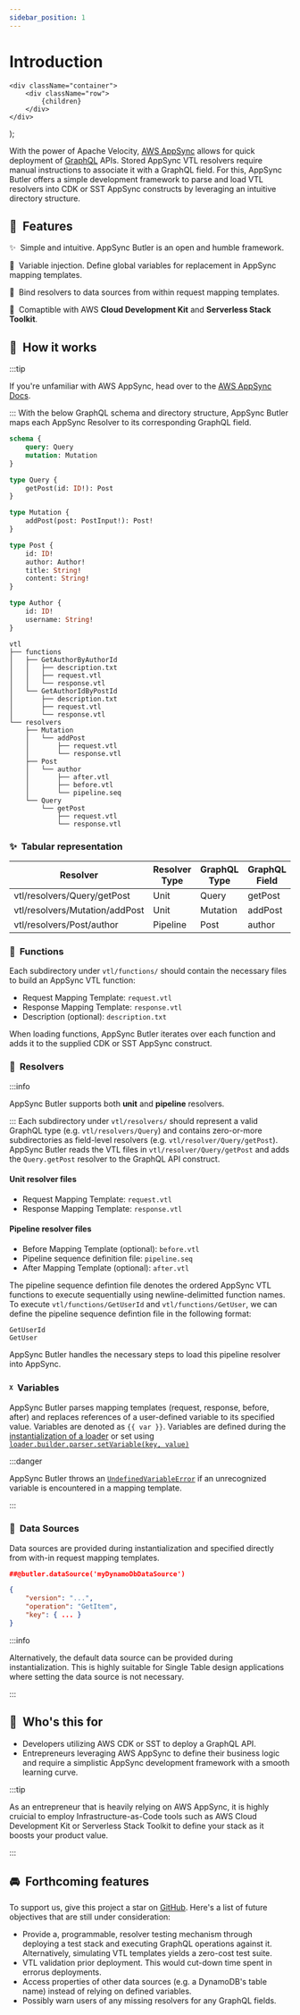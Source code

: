 ```yaml
---
sidebar_position: 1
---
```


# Introduction


    <div className="container">
        <div className="row">
            {children}
        </div>
    </div>
);

With the power of Apache Velocity, [AWS AppSync](https://aws.amazon.com/appsync/) allows for quick deployment of [GraphQL](https://graphql.org/) APIs. Stored AppSync VTL resolvers require manual instructions
to associate it with a GraphQL field. For this, AppSync Butler offers a simple development framework to parse and load VTL resolvers into CDK or SST AppSync constructs by leveraging an intuitive directory structure.  

## 🚀  Features
✨  Simple and intuitive. AppSync Butler is an open and humble framework.   
   
💉  Variable injection. Define global variables for replacement in AppSync mapping templates.

🦄  Bind resolvers to data sources from within request mapping templates.  
  
🥞  Comaptible with AWS **Cloud Development Kit** and **Serverless Stack Toolkit**.  

## 🤔  How it works
:::tip

If you're unfamiliar with AWS AppSync, head over to the [AWS AppSync Docs](https://docs.aws.amazon.com/appsync/latest/devguide/what-is-appsync.html).

:::
With the below GraphQL schema and directory structure, AppSync Butler maps each AppSync Resolver to its corresponding GraphQL field.
<Row>
<div className="col col--6">

```graphql
schema {
    query: Query
    mutation: Mutation
}

type Query {
    getPost(id: ID!): Post
}

type Mutation {
    addPost(post: PostInput!): Post!
}

type Post {
    id: ID!
    author: Author!
    title: String!
    content: String!
}

type Author {
    id: ID!
    username: String!
}
```

</div>
<div className="col col--6">

```tree
vtl
├── functions
│   ├── GetAuthorByAuthorId
│   │   ├── description.txt
│   │   ├── request.vtl
│   │   └── response.vtl
│   └── GetAuthorIdByPostId
│       ├── description.txt
│       ├── request.vtl
│       └── response.vtl
└── resolvers
    ├── Mutation
    │   └── addPost
    │       ├── request.vtl
    │       └── response.vtl
    ├── Post
    │   └── author
    │       ├── after.vtl
    │       ├── before.vtl
    │       └── pipeline.seq
    └── Query
        └── getPost
            ├── request.vtl
            └── response.vtl
```

</div>
</Row>

### ✨  Tabular representation

Resolver                        | Resolver Type | GraphQL Type | GraphQL Field
--------------------------------|---------------|--------------|--------------
vtl/resolvers/Query/getPost     | Unit          | Query        | getPost
vtl/resolvers/Mutation/addPost  | Unit          | Mutation     | addPost
vtl/resolvers/Post/author       | Pipeline      | Post         | author

### 🤖  Functions
Each subdirectory under `vtl/functions/` should contain the necessary files to build an AppSync VTL function:
- Request Mapping Template: `request.vtl` 
- Response Mapping Template: `response.vtl`
- Description (optional): `description.txt`

When loading functions, AppSync Butler iterates over each function and adds it to the supplied CDK or SST AppSync construct.

### 🧠  Resolvers
:::info

AppSync Butler supports both **unit** and **pipeline** resolvers.

:::
Each subdirectory under `vtl/resolvers/` should represent a valid GraphQL type (e.g. `vtl/resolvers/Query`) and contains zero-or-more subdirectories as field-level resolvers (e.g. `vtl/resolver/Query/getPost`). AppSync Butler reads the VTL files in `vtl/resolver/Query/getPost` and adds the `Query.getPost` resolver to the GraphQL API construct.    

#### Unit resolver files
- Request Mapping Template: `request.vtl`
- Response Mapping Template: `response.vtl`

#### Pipeline resolver files
- Before Mapping Template (optional): `before.vtl`
- Pipeline sequence definition file: `pipeline.seq`
- After Mapping Template (optional): `after.vtl` 
 
The pipeline sequence defintion file denotes the ordered AppSync VTL functions to execute sequentially using newline-delimitted function names. To execute `vtl/functions/GetUserId` and `vtl/functions/GetUser`, we can define the pipeline sequence defintion file in the following format:
```
GetUserId
GetUser
```
AppSync Butler handles the necessary steps to load this pipeline resolver into AppSync.

### ᵡ  Variables
AppSync Butler parses mapping templates (request, response, before, after) and
replaces references of a user-defined variable to its specified value.
Variables are denoted as `{{ var }}`. Variables are defined during the
[instantialization of a loader](/docs/api/classes/appsync_butler_core.Loader) or set using
[`loader.builder.parser.setVariable(key, value)`](/docs/api/classes/appsync_butler_core.Parser#setvariable)

:::danger

AppSync Butler throws an [`UndefinedVariableError`](/docs/api/classes/appsync_butler_core.UndefinedVariableError) if an unrecognized
variable is encountered in a mapping template.

:::

### 🔮  Data Sources
Data sources are provided during instantialization and specified directly from
with-in request mapping templates.
```json title="/vtl/resolvers/Query/getPost/request.vtl" {1}
##@butler.dataSource('myDynamoDbDataSource')

{
    "version": "...",
    "operation": "GetItem",
    "key": { ... }
}
```
:::info

Alternatively, the default data source can be provided during instantialization.
This is highly suitable for Single Table design applications where setting the
data source is not necessary.

:::

## 🎯  Who's this for
- Developers utilizing AWS CDK or SST to deploy a GraphQL API.
- Entrepreneurs leveraging AWS AppSync to define their business logic
and require a simplistic AppSync development framework with a
smooth learning curve.

:::tip

As an entrepreneur that is heavily relying on AWS AppSync, it is highly cruicial
to employ Infrastructure-as-Code tools such as AWS Cloud Development Kit or Serverless
Stack Toolkit to define your stack as it boosts your product value.

:::
## 🚘  Forthcoming features
To support us, give this project a star on [GitHub](https://github.com/alichry/appsync-butler). Here's a list of future objectives that are still under consideration:
- Provide a, programmable, resolver testing mechanism through deploying a test stack and executing GraphQL
operations against it. Alternatively, simulating VTL templates yields a zero-cost test suite.
- VTL validation prior deployment. This would cut-down time spent in errorus deployments.
- Access properties of other data sources (e.g. a DynamoDB's table name) instead of relying
on defined variables.
- Possibly warn users of any missing resolvers for any GraphQL fields.